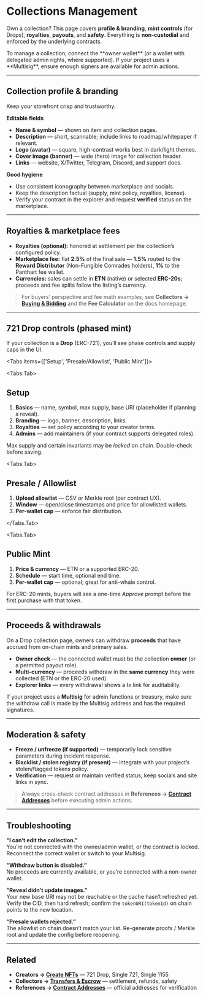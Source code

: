 

# Collections Management

Own a collection? This page covers **profile & branding**, **mint controls** (for Drops), **royalties**, **payouts**, and **safety**. Everything is **non-custodial** and enforced by the underlying contracts.

<Callout type="info">
To manage a collection, connect the **owner wallet** (or a wallet with delegated admin rights, where supported).  
If your project uses a **Multisig**, ensure enough signers are available for admin actions.
</Callout>

---

## Collection profile & branding

Keep your storefront crisp and trustworthy.

**Editable fields**
- **Name & symbol** — shown on item and collection pages.
- **Description** — short, scannable; include links to roadmap/whitepaper if relevant.
- **Logo (avatar)** — square, high-contrast works best in dark/light themes.
- **Cover image (banner)** — wide (hero) image for collection header.
- **Links** — website, X/Twitter, Telegram, Discord, and support docs.

**Good hygiene**
- Use consistent iconography between marketplace and socials.
- Keep the description factual (supply, mint policy, royalties, license).
- Verify your contract in the explorer and request **verified** status on the marketplace.

---

## Royalties & marketplace fees

- **Royalties (optional):** honored at settlement per the collection’s configured policy.  
- **Marketplace fee:** flat **2.5%** of the final sale — **1.5%** routed to the **Reward Distributor** (Non-Fungible Comrades holders), **1%** to the Panthart fee wallet.
- **Currencies:** sales can settle in **ETN** (native) or selected **ERC-20s**; proceeds and fee splits follow the listing’s currency.

> For buyers’ perspective and fee math examples, see **Collectors → [Buying & Bidding](/collectors/buying-bidding)** and the **Fee Calculator** on the docs homepage.

---

## 721 Drop controls (phased mint)

If your collection is a **Drop** (ERC-721), you’ll see phase controls and supply caps in the UI.

<Tabs items={['Setup', 'Presale/Allowlist', 'Public Mint']}>

  <Tabs.Tab>
  ## Setup

  <Steps>
    <ol>
      <li><strong>Basics</strong> — name, symbol, max supply, base URI (placeholder if planning a reveal).</li>
      <li><strong>Branding</strong> — logo, banner, description, links.</li>
      <li><strong>Royalties</strong> — set policy according to your creator terms.</li>
      <li><strong>Admins</strong> — add maintainers (if your contract supports delegated roles).</li>
    </ol>
  </Steps>

  <Callout>
    Max supply and certain invariants may be <em>locked</em> on chain. Double-check before saving.
  </Callout>
  </Tabs.Tab>

  <Tabs.Tab>
  ## Presale / Allowlist

  <Steps>
    <ol>
      <li><strong>Upload allowlist</strong> — CSV or Merkle root (per contract UX).</li>
      <li><strong>Window</strong> — open/close timestamps and price for allowlisted wallets.</li>
      <li><strong>Per-wallet cap</strong> — enforce fair distribution.</li>
    </ol>
  </Steps>

  </Tabs.Tab>

  <Tabs.Tab>
  ## Public Mint

  <Steps>
    <ol>
      <li><strong>Price & currency</strong> — ETN or a supported ERC-20.</li>
      <li><strong>Schedule</strong> — start time, optional end time.</li>
      <li><strong>Per-wallet cap</strong> — optional; great for anti-whale control.</li>
    </ol>
  </Steps>

  <Callout>
    For ERC-20 mints, buyers will see a one-time <em>Approve</em> prompt before the first purchase with that token.
  </Callout>
  </Tabs.Tab>

</Tabs>

---

## Proceeds & withdrawals

On a Drop collection page, owners can withdraw **proceeds** that have accrued from on-chain mints and primary sales.

- **Owner check** — the connected wallet must be the collection **owner** (or a permitted payout role).  
- **Multi-currency** — proceeds withdraw in the **same currency** they were collected (ETN or the ERC-20 used).  
- **Explorer links** — every withdrawal shows a tx link for auditability.

<Callout type="warning">
If your project uses a <strong>Multisig</strong> for admin functions or treasury, make sure the withdraw call is made by the Multisig address and has the required signatures.
</Callout>

---

## Moderation & safety

- **Freeze / unfreeze (if supported)** — temporarily lock sensitive parameters during incident response.  
- **Blacklist / stolen registry (if present)** — integrate with your project’s stolen/flagged tokens policy.  
- **Verification** — request or maintain verified status; keep socials and site links in sync.

> Always cross-check contract addresses in **References → [Contract Addresses](/references/contract-addresses)** before executing admin actions.

---

## Troubleshooting

**“I can’t edit the collection.”**  
You’re not connected with the owner/admin wallet, or the contract is locked. Reconnect the correct wallet or switch to your Multisig.

**“Withdraw button is disabled.”**  
No proceeds are currently available, or you’re connected with a non-owner wallet.

**“Reveal didn’t update images.”**  
Your new base URI may not be reachable or the cache hasn’t refreshed yet. Verify the CID, then hard refresh; confirm the `tokenURI(tokenId)` on chain points to the new location.

**“Presale wallets rejected.”**  
The allowlist on chain doesn’t match your list. Re-generate proofs / Merkle root and update the config before reopening.

---

## Related

- **Creators → [Create NFTs](/creators/create-nft)** — 721 Drop, Single 721, Single 1155  
- **Collectors → [Transfers & Escrow](/collectors/transfers-escrow)** — settlement, refunds, safety  
- **References → [Contract Addresses](/references/contract-addresses)** — official addresses for verification

